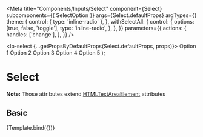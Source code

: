 


<Meta
  title="Components/Inputs/Select"
  component={Select}
  subcomponents={{ SelectOption }}
  args={Select.defaultProps}
  argTypes={{
    theme: {
      control: { type: 'inline-radio' },
    },
    withSelectAll: {
      control: {
        options: [true, false, 'toggle'],
        type: 'inline-radio',
      },
    },
  }}
  parameters={{
    actions: {
      handles: ['change'],
    },
  }}
/>

  <lp-select {...getPropsByDefaultProps(Select.defaultProps, props)}>
    <lp-select-option value="1"><span>Option 1</span></lp-select-option>
    <lp-select-option value="2"><span>Option 2</span></lp-select-option>
    <lp-select-option value="3"><span>Option 3</span></lp-select-option>
    <lp-select-option value="4"><span>Option 4</span></lp-select-option>
    <lp-select-option value="5"><span>Option 5</span></lp-select-option>
  </lp-select>
);

# Select

<ArgsTable of={Select} />

**Note:** Those attributes extend [HTMLTextAreaElement](https://www.w3schools.com/tags/tag_select.asp) attributes

## Basic

<Canvas>
  <Story name="Basic">
    {Template.bind({})}
  </Story>
</Canvas>
